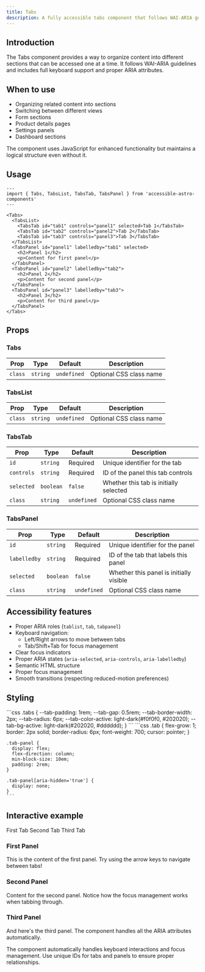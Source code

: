 ```yaml
---
title: Tabs
description: A fully accessible tabs component that follows WAI-ARIA guidelines for organizing content into different sections.
---
```



## Introduction

The Tabs component provides a way to organize content into different sections that can be accessed one at a time. It follows WAI-ARIA guidelines and includes full keyboard support and proper ARIA attributes.

## When to use

- Organizing related content into sections
- Switching between different views
- Form sections
- Product details pages
- Settings panels
- Dashboard sections

<Aside type="tip" title="Progressive enhancement">
  The component uses JavaScript for enhanced functionality but maintains a logical structure even without it.
</Aside>

## Usage

```astro
---
import { Tabs, TabsList, TabsTab, TabsPanel } from 'accessible-astro-components'
---

<Tabs>
  <TabsList>
    <TabsTab id="tab1" controls="panel1" selected>Tab 1</TabsTab>
    <TabsTab id="tab2" controls="panel2">Tab 2</TabsTab>
    <TabsTab id="tab3" controls="panel3">Tab 3</TabsTab>
  </TabsList>
  <TabsPanel id="panel1" labelledby="tab1" selected>
    <h2>Panel 1</h2>
    <p>Content for first panel</p>
  </TabsPanel>
  <TabsPanel id="panel2" labelledby="tab2">
    <h2>Panel 2</h2>
    <p>Content for second panel</p>
  </TabsPanel>
  <TabsPanel id="panel3" labelledby="tab3">
    <h2>Panel 3</h2>
    <p>Content for third panel</p>
  </TabsPanel>
</Tabs>
```

## Props

### Tabs
| Prop | Type | Default | Description |
|------|------|---------|-------------|
| `class` | `string` | `undefined` | Optional CSS class name |

### TabsList
| Prop | Type | Default | Description |
|------|------|---------|-------------|
| `class` | `string` | `undefined` | Optional CSS class name |

### TabsTab
| Prop | Type | Default | Description |
|------|------|---------|-------------|
| `id` | `string` | Required | Unique identifier for the tab |
| `controls` | `string` | Required | ID of the panel this tab controls |
| `selected` | `boolean` | `false` | Whether this tab is initially selected |
| `class` | `string` | `undefined` | Optional CSS class name |

### TabsPanel
| Prop | Type | Default | Description |
|------|------|---------|-------------|
| `id` | `string` | Required | Unique identifier for the panel |
| `labelledby` | `string` | Required | ID of the tab that labels this panel |
| `selected` | `boolean` | `false` | Whether this panel is initially visible |
| `class` | `string` | `undefined` | Optional CSS class name |

## Accessibility features

- Proper ARIA roles (`tablist`, `tab`, `tabpanel`)
- Keyboard navigation:
  - Left/Right arrows to move between tabs
  - Tab/Shift+Tab for focus management
- Clear focus indicators
- Proper ARIA states (`aria-selected`, `aria-controls`, `aria-labelledby`)
- Semantic HTML structure
- Proper focus management
- Smooth transitions (respecting reduced-motion preferences)

## Styling

<Tabs>
  <TabItem label="CSS Custom Properties">
    ```css
    .tabs {
      --tab-padding: 1rem;
      --tab-gap: 0.5rem;
      --tab-border-width: 2px;
      --tab-radius: 6px;
      --tab-color-active: light-dark(#f0f0f0, #202020);
      --tab-bg-active: light-dark(#202020, #dddddd);
    }
    ```
  </TabItem>
  <TabItem label="CSS Classes">
    ```css
    .tab {
      flex-grow: 1;
      border: 2px solid;
      border-radius: 6px;
      font-weight: 700;
      cursor: pointer;
    }

    .tab-panel {
      display: flex;
      flex-direction: column;
      min-block-size: 10em;
      padding: 2rem;
    }

    .tab-panel[aria-hidden='true'] {
      display: none;
    }
    ```
  </TabItem>
</Tabs>

## Interactive example

<AccessibleTabs>
  <TabsList>
    <TabsTab id="example-tab1" controls="example-panel1" selected>First Tab</TabsTab>
    <TabsTab id="example-tab2" controls="example-panel2">Second Tab</TabsTab>
    <TabsTab id="example-tab3" controls="example-panel3">Third Tab</TabsTab>
  </TabsList>
  <TabsPanel id="example-panel1" labelledby="example-tab1" selected>
    <h3>First Panel</h3>
    <p>This is the content of the first panel. Try using the arrow keys to navigate between tabs!</p>
  </TabsPanel>
  <TabsPanel id="example-panel2" labelledby="example-tab2">
    <h3>Second Panel</h3>
    <p>Content for the second panel. Notice how the focus management works when tabbing through.</p>
  </TabsPanel>
  <TabsPanel id="example-panel3" labelledby="example-tab3">
    <h3>Third Panel</h3>
    <p>And here's the third panel. The component handles all the ARIA attributes automatically.</p>
  </TabsPanel>
</AccessibleTabs>

<Aside type="note" title="Implementation note">
  The component automatically handles keyboard interactions and focus management. Use unique IDs for tabs and panels to ensure proper relationships.
</Aside>
